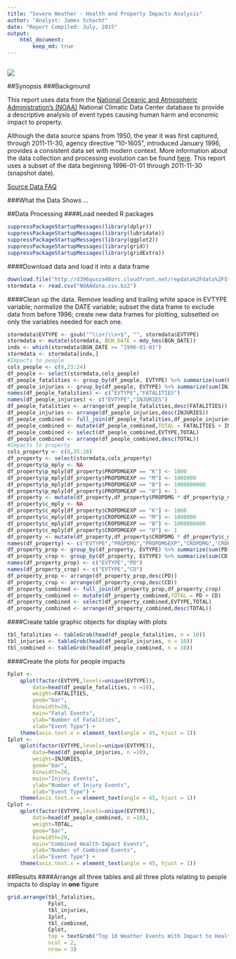 ```yaml
---
title: "Severe Weather - Health and Property Impacts Analysis"
author: "Analyst: James Schacht"
date: "Report Compiled: July, 2015"
output: 
    html_document: 
        keep_md: true
---
```

##
<a href="http://www.linkedin.com/in/schachtjames" target="_blank" title="James Schacht"><img src="http://itsprinting.org/images/james.schacht.jpg"></a>

##Synopsis
###Background
<p>
This report uses data from the <a href=https://www.ncdc.noaa.gov/" target="_blank">National Oceanic and Atmospheric Administration's (NOAA)</a> National Climatic Data Center database to provide a descriptive analysis of event types causing human harm and economic impact to property. 
</p>
<p>
Although the data source spans from 1950, the year it was first captured, through 2011-11-30, agency directive "10-1605", introduced January 1996, provides a consistent data set with modern context. More information about the data collection and processing evolution can be found <a href="https://www.ncdc.noaa.gov/stormevents/details.jsp" target="_blank">here</a>.  This report uses a subset of the data beginning 1996-01-01 through 2011-11-30 (snapshot date).
</p>
<p>
<a href="https://d396qusza40orc.cloudfront.net/repdata%2Fpeer2_doc%2FNCDC%20Storm%20Events-FAQ%20Page.pdf" target="_blank">Source Data FAQ</a>
</p>
###What the Data Shows
...


##Data Processing
####Load needed R packages
```r
suppressPackageStartupMessages(library(dplyr))
suppressPackageStartupMessages(library(lubridate))
suppressPackageStartupMessages(library(ggplot2))
suppressPackageStartupMessages(library(grid))
suppressPackageStartupMessages(library(gridExtra))
``` 
####Download data and load it into a data frame
```r
download.file("http://d396qusza40orc.cloudfront.net/repdata%2Fdata%2FStormData.csv.bz2", "NOAAdata.csv.bz2", mode="wb")
stormdata <- read.csv("NOAAdata.csv.bz2")
```
####Clean up the data. Remove leading and trailing white space in EVTYPE variable; normalize the DATE variable; subset the data frame to exclude data from before 1996; create new data frames for plotting, subsetted on only the variables needed for each one.
```r
stormdata$EVTYPE <- gsub("^\\s+|\\s+$", "", stormdata$EVTYPE)
stormdata <- mutate(stormdata, BGN_DATE = mdy_hms(BGN_DATE))
indx <- which(stormdata$BGN_DATE >= "1996-01-01")
stormdata <- stormdata[indx,]
#Impacts to people
cols_people <- c(8,23:24)
df_people <- select(stormdata,cols_people)
df_people_fatalities <- group_by(df_people, EVTYPE) %>% summarize(sum(FATALITIES))
df_people_injuries <- group_by(df_people, EVTYPE) %>% summarize(sum(INJURIES))
names(df_people_fatalities) <- c("EVTYPE","FATALITIES")
names(df_people_injuries) <- c("EVTYPE","INJURIES")
df_people_fatalities <- arrange(df_people_fatalities,desc(FATALITIES))
df_people_injuries <- arrange(df_people_injuries,desc(INJURIES))
df_people_combined <- full_join(df_people_fatalities,df_people_injuries)
df_people_combined <- mutate(df_people_combined,TOTAL = FATALITIES + INJURIES)
df_people_combined <- select(df_people_combined,EVTYPE,TOTAL)
df_people_combined <- arrange(df_people_combined,desc(TOTAL))
#Impacts to property
cols_property <- c(8,25:28)
df_property <- select(stormdata,cols_property)
df_property$p_mply <- NA
df_property$p_mply[df_property$PROPDMGEXP == "K"] <- 1000
df_property$p_mply[df_property$PROPDMGEXP == "M"] <- 1000000
df_property$p_mply[df_property$PROPDMGEXP == "B"] <- 1000000000
df_property$p_mply[df_property$PROPDMGEXP == "0"] <- 1
df_property <- mutate(df_property,df_property$PROPDMG * df_property$p_mply)
df_property$c_mply <- NA
df_property$c_mply[df_property$CROPDMGEXP == "K"] <- 1000
df_property$c_mply[df_property$CROPDMGEXP == "M"] <- 1000000
df_property$c_mply[df_property$CROPDMGEXP == "B"] <- 1000000000
df_property$c_mply[df_property$CROPDMGEXP == "0"] <- 1
df_property <- mutate(df_property,df_property$CROPDMG * df_property$c_mply)
names(df_property) <- c("EVTYPE","PROPDMG","PROPDMGEXP","CROPDMG","CROPDMGEXP","p_mply","PD","c_mply","CD")
df_property_prop <- group_by(df_property, EVTYPE) %>% summarize(sum(PD))
df_property_crop <- group_by(df_property, EVTYPE) %>% summarize(sum(CD))
names(df_property_prop) <- c("EVTYPE","PD")
names(df_property_crop) <- c("EVTYPE","CD")
df_property_prop <- arrange(df_property_prop,desc(PD))
df_property_crop <- arrange(df_property_crop,desc(CD))
df_property_combined <- full_join(df_property_prop,df_property_crop)
df_property_combined <- mutate(df_property_combined,TOTAL = PD + CD)
df_property_combined <- select(df_property_combined,EVTYPE,TOTAL)
df_property_combined <- arrange(df_property_combined,desc(TOTAL))
```
####Create table graphic objects for display with plots
```r
tbl_fatalities <- tableGrob(head(df_people_fatalities, n = 10))
tbl_injuries <- tableGrob(head(df_people_injuries, n = 10))
tbl_combined <- tableGrob(head(df_people_combined, n = 10))
```
####Create the plots for people impacts
```r
Fplot <- 
    qplot(factor(EVTYPE,levels=unique(EVTYPE)),
        data=head(df_people_fatalities, n =10), 
        weight=FATALITIES, 
        geom="bar", 
        binwidth=20,
        main="Fatal Events",
        ylab="Number of Fatalities",
        xlab="Event Type") +
    theme(axis.text.x = element_text(angle = 45, hjust = 1))
Iplot <- 
    qplot(factor(EVTYPE,levels=unique(EVTYPE)),
        data=head(df_people_injuries, n =10), 
        weight=INJURIES, 
        geom="bar", 
        binwidth=20,
        main="Injury Events",
        ylab="Number of Injury Events",
        xlab="Event Type") +
    theme(axis.text.x = element_text(angle = 45, hjust = 1))
Cplot <- 
    qplot(factor(EVTYPE,levels=unique(EVTYPE)),
        data=head(df_people_combined, n =10), 
        weight=TOTAL, 
        geom="bar", 
        binwidth=20,
        main="Combined Health-Impact Events",
        ylab="Number of Combined Events",
        xlab="Event Type") +
    theme(axis.text.x = element_text(angle = 45, hjust = 1))
```
##Results
####Arrange all three tables and all three plots relating to people impacts to display in <strong>one</strong> figure
```r
grid.arrange(tbl_fatalities,
             Fplot,
             tbl_injuries,
             Iplot,
             tbl_combined,
             Cplot,
             top = textGrob("Top 10 Weather Events With Impact to Health 1996 - 2011",gp=gpar(fontsize=20,font=3)),
             ncol = 2,
             nrow = 3)
```
